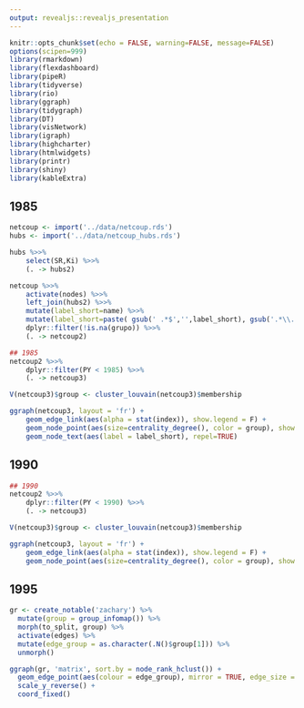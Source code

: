 ```yaml
---
output: revealjs::revealjs_presentation
---
```


```r
knitr::opts_chunk$set(echo = FALSE, warning=FALSE, message=FALSE) 
options(scipen=999)
library(rmarkdown)
library(flexdashboard)
library(pipeR)
library(tidyverse)
library(rio)
library(ggraph)
library(tidygraph)
library(DT)
library(visNetwork)
library(igraph)
library(highcharter)
library(htmlwidgets)
library(printr)
library(shiny)
library(kableExtra)
```

## 1985

```r
netcoup <- import('../data/netcoup.rds') 
hubs <- import('../data/netcoup_hubs.rds') 

hubs %>>% 
    select(SR,Ki) %>>% 
    (. -> hubs2)

netcoup %>>% 
    activate(nodes) %>>% 
    left_join(hubs2) %>>% 
    mutate(label_short=name) %>>% 
    mutate(label_short=paste( gsub(' .*$','',label_short), gsub('.*\\.','',label_short), sep='' )) %>>% 
    dplyr::filter(!is.na(grupo)) %>>% 
    (. -> netcoup2)

## 1985
netcoup2 %>>% 
    dplyr::filter(PY < 1985) %>>% 
    (. -> netcoup3)

V(netcoup3)$group <- cluster_louvain(netcoup3)$membership

ggraph(netcoup3, layout = 'fr') +
    geom_edge_link(aes(alpha = stat(index)), show.legend = F) +
    geom_node_point(aes(size=centrality_degree(), color = group), show.legend=F) + 
    geom_node_text(aes(label = label_short), repel=TRUE)
```

## 1990

```r

## 1990
netcoup2 %>>% 
    dplyr::filter(PY < 1990) %>>% 
    (. -> netcoup3)

V(netcoup3)$group <- cluster_louvain(netcoup3)$membership

ggraph(netcoup3, layout = 'fr') +
    geom_edge_link(aes(alpha = stat(index)), show.legend = F) +
    geom_node_point(aes(size=centrality_degree(), color = group), show.legend=F) 
```

## 1995

```r

gr <- create_notable('zachary') %>%
  mutate(group = group_infomap()) %>%
  morph(to_split, group) %>%
  activate(edges) %>%
  mutate(edge_group = as.character(.N()$group[1])) %>%
  unmorph()

ggraph(gr, 'matrix', sort.by = node_rank_hclust()) +
  geom_edge_point(aes(colour = edge_group), mirror = TRUE, edge_size = 3, show.legend=F) +
  scale_y_reverse() +
  coord_fixed() 
```

